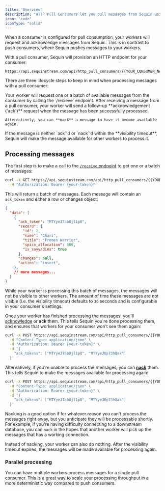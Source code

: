 ```yaml
---
title: 'Overview'
description: "HTTP Pull Consumers let you pull messages from Sequin using a simple HTTP interface."
icon: "code"
iconType: "solid"
---
```


When a consumer is configured for pull consumption, your workers will request and acknowledge messages from Sequin. This is in contrast to push consumers, where Sequin pushes messages to your workers.

With a pull consumer, Sequin will provision an HTTP endpoint for your consumer:

```
https://api.sequinstream.com/api/http_pull_consumers/{{YOUR_CONSUMER_NAME}}/
```

There are three lifecycle steps to keep in mind when processing messages with a pull consumer:

<Steps>
  <Step title="Recieve" icon="arrow-right-to-arc">
    Your worker will request one or a batch of available messages from the consumer by calling the `/recieve` endpoint.
  </Step>
  <Step title="Ack or Nack" icon="arrow-left-from-arc">
    After receiving a message from a pull consumer, your worker will send a follow-up **acknowledgement ('ack')** request when the message has been successfully processed.

    Alternatively, you can **nack** a message to have it become available again.
  </Step>
  <Step title="Visibility Timeout" icon="timer">
    If the message is neither `ack`'d or `nack`'d within the **visibility timeout**, Sequin will make the message available for other workers to process it.
  </Step>
</Steps>

## Processing messages

The first step is to make a call to the [`/receive` endpoint](/management-api/http-pull-consumers/receive) to get one or a batch of messages:

```bash
curl -X GET https://api.sequinstream.com/api/http_pull_consumers/{{YOUR_CONSUMER_NAME}}/receive?batch_size=10 \
  -H "Authorization: Bearer {your-token}"
```

This will return a batch of messages. Each message will contain an `ack_token` and either a row or changes object:

```json
{
  "data": [
    {
      "ack_token": "MTYyeJ7abUjl1pO",
      "record": {
        "id": 2,
        "name": "Chani",
        "title": "Fremen Warrior",
        "spice_allocation": 500,
        "is_sayyadina": true
      },
      "changes": null,
      "action": "insert",
    },
    // more messages...
  ]
}
```

While your worker is processing this batch of messages, the messages will not be visible to other workers. The amount of time these messages are not visible (i.e. the visibility timeout) defaults to `30` seconds and is configurable in your consumer's settings.

Once your worker has finished processing the messages, you'll [acknowledge](/management-api/http-pull-consumers/ack) or **ack** them. This tells Sequin you're done processing them, and ensures that workers for your consumer won't see them again:

```bash
curl -X POST https://api.sequinstream.com/api/http_pull_consumers/{{YOUR_CONSUMER_NAME}}/ack \
  -H "Content-Type: application/json" \
  -H "Authorization: Bearer {your-token}" \
  -d '{
    "ack_tokens": ["MTYyeJ7abUjl1pO", "MTYyeJ0p73hQak"]
  }'
```

Alternatively, if you're unable to process the messages, you can [**nack**](/management-api/http-pull-consumers/nack) them. This tells Sequin to make the messages available for processing again:

```bash
curl -X POST https://api.sequinstream.com/api/http_pull_consumers/{{YOUR_CONSUMER_NAME}}/nack \
  -H "Content-Type: application/json" \
  -H "Authorization: Bearer {your-token}" \
  -d '{
    "ack_tokens": ["MTYyeJ7abUjl1pO", "MTYyeJ0p73hQak"]
  }'
```

Nacking is a good option if for whatever reason you can't process the messages right away, but you anticipate they will be processable shortly. For example, if you're having difficulty connecting to a downstream database, you can `nack` in the hopes that another worker will pick up the messages that has a working connection.

Instead of nacking, your worker can also do nothing. After the visibility timeout expires, the messages will be made available for processing again.

### Parallel processing

You can have multiple workers process messages for a single pull consumer. This is a great way to scale your processing throughput in a more deterministic way compared to push consumers.
